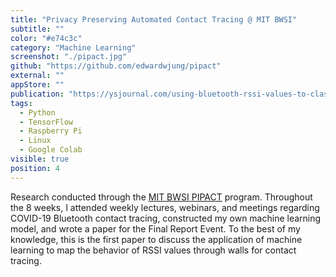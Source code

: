 ```yaml
---
title: "Privacy Preserving Automated Contact Tracing @ MIT BWSI"
subtitle: ""
color: "#e74c3c"
category: "Machine Learning"
screenshot: "./pipact.jpg"
github: "https://github.com/edwardwjung/pipact"
external: ""
appStore: ""
publication: "https://ysjournal.com/using-bluetooth-rssi-values-to-classify-proximity-with-deep-neural-networks-for-covid-19-contact-tracing/"
tags:
  - Python
  - TensorFlow
  - Raspberry Pi
  - Linux
  - Google Colab
visible: true
position: 4
---
```


Research conducted through the <a target="_blank" href="https://beaverworks.ll.mit.edu/CMS/bw/pipact"><u>MIT BWSI PIPACT</u></a> program. Throughout the 8 weeks, I attended weekly lectures, webinars, and meetings regarding COVID-19 Bluetooth contact tracing, constructed my own machine learning model, and wrote a paper for the Final Report Event. To the best of my knowledge, this is the first paper to discuss the application of machine learning to map the behavior of RSSI values through walls for contact tracing.
